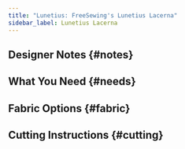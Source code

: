 ```yaml
---
title: "Lunetius: FreeSewing's Lunetius Lacerna"
sidebar_label: Lunetius Lacerna
---
```



<DocusaurusDoc>
  <DesignInfo design="lunetius" noDocsLink />
</DocusaurusDoc>

## Designer Notes {#notes}

<Notes />

## What You Need {#needs}

## Fabric Options {#fabric}

## Cutting Instructions {#cutting}
